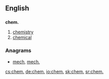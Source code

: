==English==
==={{abbreviation}}===
'''chem.'''

#[[chemistry]]
#[[chemical]]

===Anagrams===
* {{alphagram|cehm}} [[mech#English|mech]], [[mech.#English|mech.]]
[[cs:chem.]]
[[de:chem.]]
[[io:chem.]]
[[sk:chem.]]
[[sr:chem.]]